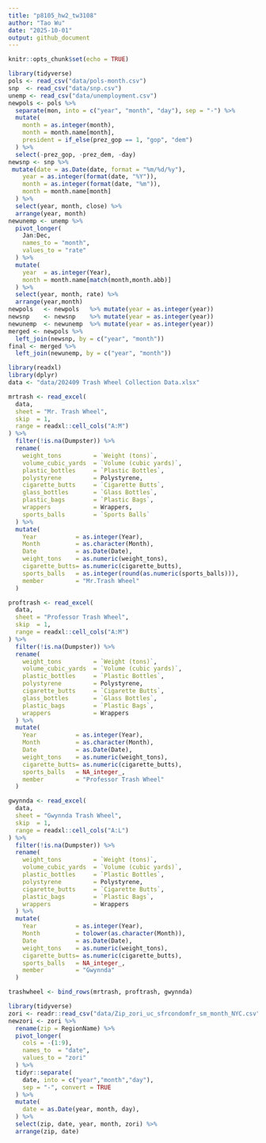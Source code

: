 ```yaml
---
title: "p8105_hw2_tw3108"
author: "Tao Wu"
date: "2025-10-01"
output: github_document
---
```


```r
knitr::opts_chunk$set(echo = TRUE)
```

```r
library(tidyverse)
pols <- read_csv("data/pols-month.csv")
snp  <- read_csv("data/snp.csv")
unemp <- read_csv("data/unemployment.csv")
newpols <- pols %>%
  separate(mon, into = c("year", "month", "day"), sep = "-") %>%
  mutate(
    month = as.integer(month),
    month = month.name[month],
    president = if_else(prez_gop == 1, "gop", "dem")
  ) %>%
  select(-prez_gop, -prez_dem, -day)
newsnp <- snp %>%
 mutate(date = as.Date(date, format = "%m/%d/%y"),
    year = as.integer(format(date, "%Y")),
    month = as.integer(format(date, "%m")),
    month = month.name[month]
  ) %>%
  select(year, month, close) %>%    
  arrange(year, month)
newunemp <- unemp %>%
  pivot_longer(
    Jan:Dec,
    names_to = "month",
    values_to = "rate"
  ) %>%
  mutate(
    year  = as.integer(Year),
    month = month.name[match(month,month.abb)]
  ) %>%
  select(year, month, rate) %>%
  arrange(year,month)
newpols   <- newpols   %>% mutate(year = as.integer(year))
newsnp    <- newsnp    %>% mutate(year = as.integer(year))
newunemp  <- newunemp  %>% mutate(year = as.integer(year))
merged <- newpols %>%
  left_join(newsnp, by = c("year", "month"))
final <- merged %>%
  left_join(newunemp, by = c("year", "month"))
```

```r
library(readxl)
library(dplyr)
data <- "data/202409 Trash Wheel Collection Data.xlsx"

mrtrash <- read_excel(
  data,
  sheet = "Mr. Trash Wheel",
  skip  = 1,
  range = readxl::cell_cols("A:M")
) %>%
  filter(!is.na(Dumpster)) %>%
  rename(
    weight_tons         = `Weight (tons)`,
    volume_cubic_yards  = `Volume (cubic yards)`,
    plastic_bottles     = `Plastic Bottles`,
    polystyrene         = Polystyrene,
    cigarette_butts     = `Cigarette Butts`,
    glass_bottles       = `Glass Bottles`,
    plastic_bags        = `Plastic Bags`,
    wrappers            = Wrappers,
    sports_balls        = `Sports Balls`
  ) %>%
  mutate(
    Year           = as.integer(Year),
    Month          = as.character(Month),
    Date           = as.Date(Date),
    weight_tons    = as.numeric(weight_tons),
    cigarette_butts= as.numeric(cigarette_butts),
    sports_balls   = as.integer(round(as.numeric(sports_balls))),
    member         = "Mr.Trash Wheel"
  )

proftrash <- read_excel(
  data,
  sheet = "Professor Trash Wheel",
  skip  = 1,
  range = readxl::cell_cols("A:M")
) %>%
  filter(!is.na(Dumpster)) %>%
  rename(
    weight_tons         = `Weight (tons)`,
    volume_cubic_yards  = `Volume (cubic yards)`,
    plastic_bottles     = `Plastic Bottles`,
    polystyrene         = Polystyrene,
    cigarette_butts     = `Cigarette Butts`,
    glass_bottles       = `Glass Bottles`,
    plastic_bags        = `Plastic Bags`,
    wrappers            = Wrappers
  ) %>%
  mutate(
    Year           = as.integer(Year),
    Month          = as.character(Month),
    Date           = as.Date(Date),
    weight_tons    = as.numeric(weight_tons),
    cigarette_butts= as.numeric(cigarette_butts),
    sports_balls   = NA_integer_, 
    member         = "Professor Trash Wheel"
  )

gwynnda <- read_excel(
  data,
  sheet = "Gwynnda Trash Wheel",
  skip  = 1,
  range = readxl::cell_cols("A:L")
) %>%
  filter(!is.na(Dumpster)) %>%
  rename(
    weight_tons         = `Weight (tons)`,
    volume_cubic_yards  = `Volume (cubic yards)`,
    plastic_bottles     = `Plastic Bottles`,
    polystyrene         = Polystyrene,
    cigarette_butts     = `Cigarette Butts`,
    plastic_bags        = `Plastic Bags`,
    wrappers            = Wrappers
  ) %>%
  mutate(
    Year           = as.integer(Year),
    Month          = tolower(as.character(Month)),
    Date           = as.Date(Date),
    weight_tons    = as.numeric(weight_tons),
    cigarette_butts= as.numeric(cigarette_butts),
    sports_balls   = NA_integer_,   
    member         = "Gwynnda"
  )

trashwheel <- bind_rows(mrtrash, proftrash, gwynnda)
```

```r
library(tidyverse)
zori <- readr::read_csv("data/Zip_zori_uc_sfrcondomfr_sm_month_NYC.csv")
newzori <- zori %>%
  rename(zip = RegionName) %>%
  pivot_longer(
    cols = -(1:9),
    names_to  = "date",
    values_to = "zori"
  ) %>%
  tidyr::separate(
    date, into = c("year","month","day"),
    sep = "-", convert = TRUE
  ) %>%
  mutate(
    date = as.Date(year, month, day),
  ) %>%
  select(zip, date, year, month, zori) %>%
  arrange(zip, date)
```
